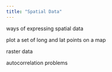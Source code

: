 ```yaml
---
title: "Spatial Data"
---
```


ways of expressing spatial data

plot a set of long and lat points on a map

raster data

autocorrelation problems